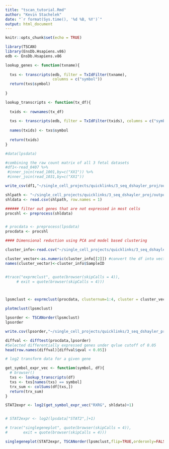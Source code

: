 ```yaml
---
title: "tscan_tutorial.Rmd"
author: "Kevin Stachelek"
date: "`r format(Sys.time(), '%d %B, %Y')`"
output: html_document
---
```


```r
knitr::opts_chunk$set(echo = TRUE)
```


```r

library(TSCAN)
library(EnsDb.Hsapiens.v86)
edb <- EnsDb.Hsapiens.v86

lookup_genes <- function(txname){
  
  txs <- transcripts(edb, filter = TxIdFilter(txname),
                     columns = c("symbol"))
  return(txs$symbol)
  
}

lookup_transcripts <- function(tx_df){
  
  txids <- rownames(tx_df)
  
  txs <- transcripts(edb, filter = TxIdFilter(txids), columns = c("symbol"))
  
  names(txids) <- txs$symbol
  
  return(txids)
}

```



```r
#data(lpsdata)

#combining the raw count matrix of all 3 fetal datasets
#df1<-read_0407 %>% 
 #inner_join(read_1001,by=c("XX1")) %>% 
 #inner_join(read_1031,by=c("XX1"))

write_csv(df1,"~/single_cell_projects/quicklinks/3_seq_dshayler_proj/output/all_fetal_transcript_count_matrix.csv")

shlpath <- "~/single_cell_projects/quicklinks/3_seq_dshayler_proj/output/all_fetal_transcript_count_matrix.csv"
shldata <- read.csv(shlpath, row.names = 1)

###### filter out genes that are not expressed in most cells
procshl <- preprocess(shldata)


# procdata <- preprocess(lpsdata)
procdata <- procshl


```

```r

#### Dimensional reduction using PCA and model based clustering

cluster_info<-read.csv("~/single_cell_projects/quicklinks/3_seq_dshayler_proj/cluster_info.csv")

cluster_vector<-as.numeric(cluster_info[[2]]) #convert the df into vector
names(cluster_vector)<-cluster_info$SampleID


#trace("exprmclust", quote(browser(skipCalls = 4)),
     # exit = quote(browser(skipCalls = 4)))



lpsmclust <- exprmclust(procdata, clusternum=1:4, cluster = cluster_vector)

plotmclust(lpsmclust)
```


```r
lpsorder <- TSCANorder(lpsmclust)
lpsorder

write.csv(lpsorder,"~/single_cell_projects/quicklinks/3_seq_dshayler_proj/results/pseudotime_table_all_fetal_cells.csv")
```

```r
diffval <- difftest(procdata,lpsorder)
#Selected differentially expressed genes under qvlue cutoff of 0.05
head(row.names(diffval)[diffval$qval < 0.05])
```

```r
# log2 transform data for a given gene

get_symbol_expr_vec <- function(symbol, df){
  # browser()
  txs <- lookup_transcripts(df)
  txs <- txs[names(txs) == symbol]
  trx_sum <- colSums(df[txs,])
  return(trx_sum)
}

STAT2expr <- log2(get_symbol_expr_vec("RXRG", shldata)+1)


# STAT2expr <- log2(lpsdata["STAT2",]+1)

# trace("singlegeneplot", quote(browser(skipCalls = 4)),
#       exit = quote(browser(skipCalls = 4)))

singlegeneplot(STAT2expr, TSCANorder(lpsmclust,flip=TRUE,orderonly=FALSE))
```







